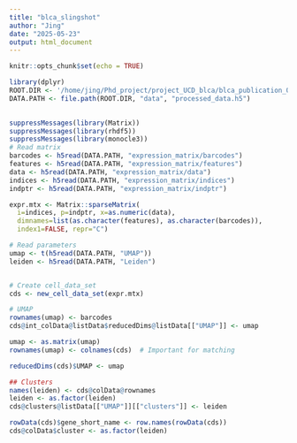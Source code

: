 ```yaml
---
title: "blca_slingshot"
author: "Jing"
date: "2025-05-23"
output: html_document
---
```


```r
knitr::opts_chunk$set(echo = TRUE)
```

```r
library(dplyr)     
ROOT.DIR <- '/home/jing/Phd_project/project_UCD_blca/blca_publication_OUTPUT/blca_publication_OUTPUT_monocle/'
DATA.PATH <- file.path(ROOT.DIR, "data", "processed_data.h5")
     
```

```r
suppressMessages(library(Matrix))
suppressMessages(library(rhdf5))
suppressMessages(library(monocle3))
# Read matrix
barcodes <- h5read(DATA.PATH, "expression_matrix/barcodes")
features <- h5read(DATA.PATH, "expression_matrix/features")
data <- h5read(DATA.PATH, "expression_matrix/data")
indices <- h5read(DATA.PATH, "expression_matrix/indices")
indptr <- h5read(DATA.PATH, "expression_matrix/indptr")

expr.mtx <- Matrix::sparseMatrix(
  i=indices, p=indptr, x=as.numeric(data),
  dimnames=list(as.character(features), as.character(barcodes)),
  index1=FALSE, repr="C")

# Read parameters
umap <- t(h5read(DATA.PATH, "UMAP"))
leiden <- h5read(DATA.PATH, "Leiden")


# Create cell_data_set
cds <- new_cell_data_set(expr.mtx)

# UMAP
rownames(umap) <- barcodes
cds@int_colData@listData$reducedDims@listData[["UMAP"]] <- umap

umap <- as.matrix(umap)
rownames(umap) <- colnames(cds)  # Important for matching

reducedDims(cds)$UMAP <- umap

## Clusters
names(leiden) <- cds@colData@rownames
leiden <- as.factor(leiden)
cds@clusters@listData[["UMAP"]][["clusters"]] <- leiden

rowData(cds)$gene_short_name <- row.names(rowData(cds))
cds@colData$cluster <- as.factor(leiden)

```

